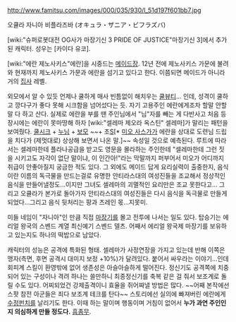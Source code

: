 http://www.famitsu.com/images/000/035/930/l_51d197f601bb7.jpg

오큘라 자니아 비플라즈바 (オキュラ・ザニア・ビフラズバ)

[wiki:"슈퍼로봇대전 OG사가 마장기신 3 PRIDE OF JUSTICE"마장기신 3]에서 추가된 캐릭터. 성우는 [카이다 유코].

[wiki:"에란 제노사키스"에란]을 시중드는 [[메이드]]장. 12년 전에 제노사키스 가문에 불려와 현재까지 제노사키스 가문과 에란을 섬기고 있다고 한다. 이쯤되면 메이드가 아니라 거의 [[집사]] 레벨. 

외모에서 알 수 있듯 언제나 쿨하게 매사 빈틈없이 해치우는 [[쿨뷰티]]... 인데, 성격이 쿨하고 깡다구가 좋다 못해 시크함을 넘어섰다는 듯. 자기 고용주인 에란에게조차 할말 안할말 다 하고 산다. 실제로 에란을 부를 땐 주인님에서 "님"자를 빼는 게 다반사고 처음 등장시에는 에란이 못마땅해 하자 [wiki:"셀레마 제오라 옥스틴" 셀레마]가 말리는 패턴을 보여줬다. [[쿨시크]] + [[누님]] + [[보모]] ~~+ 초[[S]][* [[미오 사스가]]가 에란을 상대로 도련님 드립을 치다가 (제멋대로) 상상해 보면서 나온 말.]~~ 속성일 것으로 예측된다. 루트에 따라서는 셀레마한테 플라나공급을 받고도 영문을 몰라하는 주인한테 "셀레마한테 그런 짓을 시키고도 자각이 없단 말이냐, 이 인간아!"라는 막말까지 퍼부어서 미오가 어디까지 취급이 안좋아질지 궁금한 적도 있다. 그 외에도 메이드 답게 요리실력이 출중한지, 음식이란 이름의 독극물을 만드는걸로 유명한 안티라스대의 여성진들을 조교해서 정상적인 음식을 만들어낼정도...이지만 그녀도 셀레마의 괴멸적인 요리만은 조교 못한다고... 그리고 오큘라가 본가로 돌아가자 안티라스대의 여성진들은 다시 음식을 독극물로 만들게 되었다...그리고 음식 뒷처리는 팡과 츠레인 몫...지못미.

미들 네임이 "자니아"인 만큼 직접 [[마장기]]를 몰고 전투에 나서는 일도 있다. 탑승기는 에리얼 왕국의 스벤드 계열 최신예기 스벤드 델츠. 어째서 에리얼 왕국제 마장기를 보유하고 있는지도 하나의 떡밥으로 남았다.

캐릭터의 성능은 공격에 특화된 형태. 셀레마가 사정연장을 가지고 있는데 반해 이쪽은 맹자(측면, 후면 공격시 대미지 보정 +10%)가 달려있다. 붙어서 싸우라는 이야기...인데 회피계 스킬이 환영밖에 없어 생존성은 아슬아슬하게 떨어진다. 정신기도 공격쪽에 치중되어 있는 구성이나 격려 하나는 쓸만하니 최종정신기를 축복 같은 걸 줘서 보조계로 돌릴 수도 있다. 어찌되었건 강제출격이니 효율을 쥐어짜낼 방법은 많다. ~~어째 본작에선 스팟 참전 아군들은 죄다 보조계 테크를 탄다~~ 스토리에선 실의에 빠져버린 에란에게 [[수정펀치]]를 날리기도 한다. 이때 하는 말이며 행동이며 거침이 없어서 '''누가 과연 주인인지 의심하게 만들 정도다.''' [[흠좀무]].
